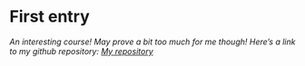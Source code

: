
# First entry

*An interesting course! May prove a bit too much for me though! Here's a link to my github repository: [My repository](https://github.com/matiaslindfors/IODS-project) *